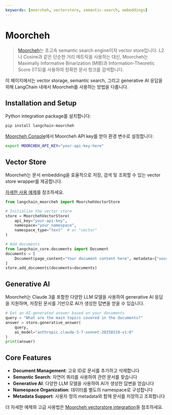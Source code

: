 ```yaml
---
keywords: [moorcheh, vectorstore, semantic-search, embeddings]
---
```


# Moorcheh

>[Moorcheh](https://www.moorcheh.ai/)는 초고속 semantic search engine이자 vector store입니다. L2나 Cosine과 같은 단순한 거리 메트릭을 사용하는 대신, Moorcheh는 Maximally Informative Binarization (MIB)과 Information-Theoretic Score (ITS)를 사용하여 정확한 문서 청크를 검색합니다.

이 페이지에서는 vector storage, semantic search, 그리고 generative AI 응답을 위해 LangChain 내에서 Moorcheh를 사용하는 방법을 다룹니다.

## Installation and Setup

Python integration package를 설치합니다:

```bash
pip install langchain-moorcheh
```

[Moorcheh Console](https://console.moorcheh.ai/)에서 Moorcheh API key를 받아 환경 변수로 설정합니다:

```bash
export MOORCHEH_API_KEY="your-api-key-here"
```

## Vector Store

Moorcheh는 문서 embedding을 효율적으로 저장, 검색 및 조회할 수 있는 vector store wrapper를 제공합니다.

[자세한 사용 예제](/oss/integrations/vectorstores/moorcheh)를 참조하세요.

```python
from langchain_moorcheh import MoorchehVectorStore

# Initialize the vector store
store = MoorchehVectorStore(
    api_key="your-api-key",
    namespace="your_namespace",
    namespace_type="text"  # or "vector"
)

# Add documents
from langchain_core.documents import Document
documents = [
    Document(page_content="Your document content here", metadata={"source": "example"})
]
store.add_documents(documents=documents)
```

## Generative AI

Moorcheh는 Claude 3를 포함한 다양한 LLM 모델을 사용하여 generative AI 응답을 지원하며, 저장된 문서를 기반으로 AI가 생성한 답변을 얻을 수 있습니다.

```python
# Get an AI-generated answer based on your documents
query = "What are the main topics covered in the documents?"
answer = store.generative_answer(
    query,
    ai_model="anthropic.claude-3-7-sonnet-20250219-v1:0"
)
print(answer)
```

## Core Features

- **Document Management**: 고유 ID로 문서를 추가하고 삭제합니다
- **Semantic Search**: 자연어 쿼리를 사용하여 관련 문서를 찾습니다
- **Generative AI**: 다양한 LLM 모델을 사용하여 AI가 생성한 답변을 얻습니다
- **Namespace Organization**: 데이터를 별도의 namespace로 구성합니다
- **Metadata Support**: 사용자 정의 metadata와 함께 문서를 저장하고 조회합니다

더 자세한 예제와 고급 사용법은 [Moorcheh vectorstore integration](/oss/integrations/vectorstores/moorcheh)을 참조하세요.